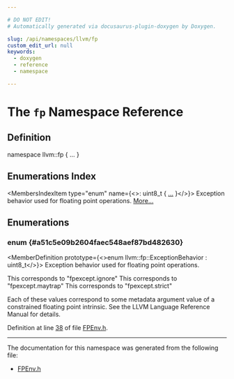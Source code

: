 ```yaml
---

# DO NOT EDIT!
# Automatically generated via docusaurus-plugin-doxygen by Doxygen.

slug: /api/namespaces/llvm/fp
custom_edit_url: null
keywords:
  - doxygen
  - reference
  - namespace

---
```





# The `fp` Namespace Reference

<DoxygenPage pluginConfig={pluginConfig}>



## Definition

<CodeBlock>namespace llvm::fp &#123; ... &#125;</CodeBlock>

## Enumerations Index

<MembersIndex>

<MembersIndexItem
  type="enum"
  name={<>: uint8&#95;t &#123; <a href="#a51c5e09b2604faec548aef87bd482630">...</a> &#125;</>}>
Exception behavior used for floating point operations. <a href="#a51c5e09b2604faec548aef87bd482630">More...</a>
</MembersIndexItem>

</MembersIndex>


<SectionDefinition>

## Enumerations

### enum  {#a51c5e09b2604faec548aef87bd482630}

<MemberDefinition
  prototype={<>enum llvm::fp::ExceptionBehavior : uint8&#95;t</>}>
Exception behavior used for floating point operations.

<EnumerationList title="Enumeration values">

<Link id="a51c5e09b2604faec548aef87bd482630ad8009e7c0ce2967115e856052243ac62" />
<EnumerationListItem name="ebIgnore">
This corresponds to &quot;fpexcept.ignore&quot;
</EnumerationListItem>

<Link id="a51c5e09b2604faec548aef87bd482630ac0971b3e4cf010afada5a9673a705e48" />
<EnumerationListItem name="ebMayTrap">
This corresponds to &quot;fpexcept.maytrap&quot;
</EnumerationListItem>

<Link id="a51c5e09b2604faec548aef87bd482630a5dfc3e95e600e911e26874be1f27dba7" />
<EnumerationListItem name="ebStrict">
This corresponds to &quot;fpexcept.strict&quot;
</EnumerationListItem>

</EnumerationList>

Each of these values correspond to some metadata argument value of a constrained floating point intrinsic. See the LLVM Language Reference Manual for details.

Definition at line <a href="/docs/api/files/include/include/llvm/include/llvm/ir/fpenv-h/#l00038">38</a> of file <a href="/docs/api/files/include/include/llvm/include/llvm/ir/fpenv-h">FPEnv.h</a>.
</MemberDefinition>

</SectionDefinition>

<hr/>

The documentation for this namespace was generated from the following file:

<ul>
<li><a href="/docs/api/files/include/include/llvm/include/llvm/ir/fpenv-h">FPEnv.h</a></li>
</ul>

</DoxygenPage>
